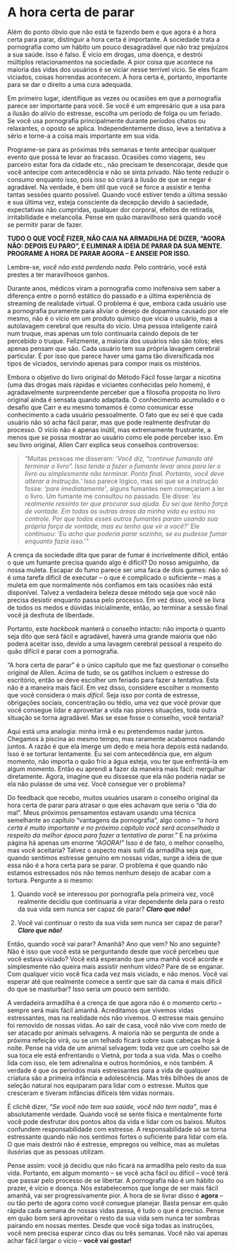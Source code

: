 # A hora certa de parar

Além do ponto óbvio que não está te fazendo bem e que agora é a hora certa para parar, distinguir a hora certa é importante. A sociedade trata a pornografia como um hábito um pouco desagradável que não traz prejuízos a sua saúde. Isso é falso. É vício em drogas, uma doença, e destrói múltiplos relacionamentos na sociedade. A pior coisa que acontece na maioria das vidas dos usuários é se viciar nesse terrível vício. Se eles ficam viciados, coisas horrendas acontecem. A hora certa é, portanto, importante para se dar o direito a uma cura adequada.

Em primeiro lugar, identifique as vezes ou ocasiões em que a pornografia parece ser importante para você. Se você é um empresário que a usa para a ilusão do alívio do estresse, escolha um período de folga ou um feriado. Se você usa pornografia principalmente durante períodos chatos ou relaxantes, o oposto se aplica. Independentemente disso, leve a tentativa a sério e torne-a a coisa mais importante em sua vida.

Programe-se para as próximas três semanas e tente antecipar qualquer evento que possa te levar ao fracasso. Ocasiões como viagens, seu parceiro estar fora da cidade etc., não precisam te desencorajar, desde que você antecipe com antecedência e não se sinta privado. Não tente reduzir o consumo enquanto isso, pois isso só criará a ilusão de que se negar é agradável. Na verdade, é bem útil que você se force a assistir e tenha tantas sessões quanto possível. Quando você estiver tendo a última sessão e sua última vez, esteja consciente da decepção devido à saciedade, expectativas não cumpridas, qualquer dor corporal, efeitos de retirada, irritabilidade e melancolia. Pense em quão maravilhoso será quando você se permitir parar de fazer.

**TUDO O QUE VOCÊ FIZER, NÃO CAIA NA ARMADILHA DE DIZER, "AGORA NÃO: DEPOIS EU PARO", E ELIMINAR A IDEIA DE PARAR DA SUA MENTE. PROGRAME A HORA DE PARAR AGORA -- E ANSEIE POR ISSO.**

Lembre-se, *você não está perdendo nada*. Pelo contrário, você está prestes a ter maravilhosos ganhos.

Durante anos, médicos viram a pornografia como inofensiva sem saber a diferença entre o pornô estático do passado e a última experiência de streaming de realidade virtual. O problema é que, embora cada usuário use a pornografia puramente para aliviar o desejo de dopamina causado por ele mesmo, não é o vício em um produto químico que vicia o usuário, mas a autolavagem cerebral que resulta do vício. Uma pessoa inteligente cairá num truque, mas apenas um tolo continuaria caindo depois de ter percebido o truque. Felizmente, a maioria dos usuários não são tolos; eles apenas pensam que são. Cada usuário tem sua própria lavagem cerebral particular. É por isso que parece haver uma gama tão diversificada nos tipos de viciados, servindo apenas para compor mais os mistérios.

Embora o objetivo do livro original do Método Fácil fosse largar a nicotina (uma das drogas mais rápidas e viciantes conhecidas pelo homem), é agradavelmente surpreendente perceber que a filosofia proposta no livro original ainda é sensata quando adaptada. O conhecimento acumulado e o desafio que Carr e eu mesmo tomamos é como comunicar esse conhecimento a cada usuário pessoalmente. O fato que eu sei é que cada usuário não só acha fácil parar, mas que pode realmente desfrutar do processo. O vício não é apenas inútil, mas extremamente frustrante, a menos que se possa mostrar ao usuário como ele pode perceber isso. Em seu livro original, Allen Carr explica seus conselhos controversos:

>"Muitas pessoas me disseram: *'Você diz, "continue fumando até terminar o livro". Isso tende a fazer o fumante levar anos para ler o livro ou simplesmente não terminar. Ponto final. Portanto, você deve alterar a instrução.'* Isso parece lógico, mas sei que se a instrução fosse: *'pare imediatamente'*, alguns fumantes nem começariam a ler o livro. Um fumante me consultou no passado. Ele disse: *'eu realmente ressinto ter que procurar sua ajuda. Eu sei que tenho força de vontade. Em todas as outras áreas da minha vida eu estou no controle. Por que todos esses outros fumantes param usando sua própria força de vontade, mas eu tenho que vir a você?'* Ele continuou: *'Eu acho que poderia parar sozinho, se eu pudesse fumar enquanto fazia isso.'\"*

A crença da sociedade dita que parar de fumar é incrivelmente difícil, então o que um fumante precisa quando algo é difícil? Do nosso amiguinho, da nossa muleta. Escapar do fumo parece ser uma faca de dois gumes: não só é uma tarefa difícil de executar -- o que é complicado o suficiente -- mas a muleta em que normalmente nós confiamos em tais ocasiões não está disponível. Talvez a verdadeira beleza desse método seja que você não precisa desistir enquanto passa pelo processo. Em vez disso, você se livra de todos os medos e dúvidas inicialmente, então, ao terminar a sessão final você já desfruta de liberdade.

Portanto, este *hackbook* manterá o conselho intacto: não importa o quanto seja dito que será fácil e agradável, haverá uma grande maioria que não poderá aceitar isso, devido a uma lavagem cerebral pessoal a respeito do quão difícil é parar com a pornografia.

"A hora certa de parar" é o único capítulo que me faz questionar o conselho original de Allen. Acima de tudo, se os gatilhos incluem o estresse do escritório, então se deve escolher um feriado para fazer a tentativa. Esta não é a maneira mais fácil. Em vez disso, considere escolher o momento que você considera o mais *difícil*. Seja isso por conta de estresse, obrigações sociais, concentração ou tédio, uma vez que você provar que você consegue lidar e aproveitar a vida nas piores situações, toda outra situação se torna agradável. Mas se esse fosse o conselho, você tentaria?

Aqui está uma analogia: minha irmã e eu pretendemos nadar juntos. Chegamos à piscina ao mesmo tempo, mas raramente acabamos nadando juntos. A razão é que ela imerge um dedo e meia hora depois está nadando. Isso é se torturar lentamente. Eu sei com antecedência que, em algum momento, não importa o quão frio a água esteja, vou ter que enfrentá-la em algum momento. Então eu aprendi a fazer da maneira mais fácil: mergulhar diretamente. Agora, imagine que eu dissesse que ela não poderia nadar se ela não pulasse de uma vez. Você consegue ver o problema?

Do feedback que recebo, muitos usuários usaram o conselho original da hora certa de parar para atrasar o que eles achavam que seria o "dia do mal". Meus próximos pensamentos estavam usando uma técnica semelhante ao capítulo "vantagens da pornografia", algo como -- *"a hora certa é muito importante e no próximo capítulo você será aconselhado a respeito da melhor época para fazer a tentativa de parar."* E na próxima página há apenas um enorme *"AGORA!"* Isso é de fato, o melhor conselho, mas você aceitaria? Talvez o aspecto mais sutil da armadilha seja que, quando sentimos estresse genuíno em nossas vidas, surge a ideia de que essa não é a hora certa para se parar. O problema é que quando não estamos estressados nós não temos nenhum desejo de acabar com a tortura. Pergunte a si mesmo:

1.  Quando você se interessou por pornografia pela primeira vez, você realmente decidiu que continuaria a virar dependente dela para o resto da sua vida sem nunca ser capaz de parar? ***Claro que não!***

2.  Você vai continuar o resto da sua vida sem nunca ser capaz de parar? ***Claro que não!***

Então, quando você vai parar? Amanhã? Ano que vem? No ano seguinte? Não é isso que você está se perguntando desde que você percebeu que você estava viciado? Você está esperando que uma manhã você acorde e simplesmente não queira mais assistir nenhum vídeo? Pare de se enganar. Com qualquer vício você fica cada vez mais viciado, e não menos. Você vai esperar até que realmente comece a sentir que sair da cama é mais difícil do que se masturbar? Isso seria um pouco sem sentido.

A verdadeira armadilha é a crença de que agora não é o momento certo -- sempre será mais fácil amanhã. Acreditamos que vivemos vidas estressantes, mas na realidade nós não vivemos. O estresse mais genuíno foi removido de nossas vidas. Ao sair de casa, você não vive com medo de ser atacado por animais selvagens. A maioria não se pergunta de onde a próxima refeição virá, ou se um telhado ficará sobre suas cabeças hoje à noite. Pense na vida de um animal selvagem: toda vez que um coelho sai de sua toca ele está enfrentando o Vietnã, por toda a sua vida. Mas o coelho lida com isso, ele tem adrenalina e outros hormônios, e nós também. A verdade é que os períodos mais estressantes para a vida de qualquer criatura são a primeira infância e adolescência. Mas três bilhões de anos de seleção natural nos equiparam para lidar com o estresse. Muitos que cresceram e tiveram infâncias difíceis têm vidas normais.

É clichê dizer, *"Se você não tem sua saúde, você não tem nada"*, mas é absolutamente verdade. Quando você se sente física e mentalmente forte você pode desfrutar dos pontos altos da vida e lidar com os baixos. Muitos confundem responsabilidade com estresse. A responsabilidade só se torna estressante quando não nos sentimos fortes o suficiente para lidar com ela. O que mais destrói não é estresse, empregos ou velhice, mas as muletas ilusórias que as pessoas utilizam.

Pense assim: você já decidiu que não ficará na armadilha pelo resto da sua vida. Portanto, em algum momento -- se você acha fácil ou difícil -- você terá que passar pelo processo de se libertar. A pornografia não é um hábito ou prazer, é vício e doença. Nós estabelecemos que longe de ser mais fácil amanhã, vai ser progressivamente pior. A hora de se livrar disso é **agora** -- ou tão perto de agora como você consegue planejar. Basta pensar em quão rápida cada semana de nossas vidas passa, é tudo o que é preciso. Pense em quão bom será aproveitar o resto da sua vida sem nunca ter sombras pairando em nossas mentes. Desde que você siga todas as instruções, você nem precisa esperar cinco dias ou três semanas. Você não vai apenas achar fácil largar o vício -- **você vai gostar!**